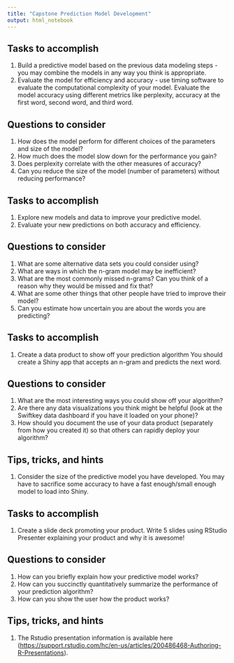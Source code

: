 ```yaml
---
title: "Capstone Prediction Model Development"
output: html_notebook
---
```


## Tasks to accomplish

1. Build a predictive model based on the previous data modeling steps - you may combine the models in any way you think is appropriate.
2. Evaluate the model for efficiency and accuracy - use timing software to evaluate the computational complexity of your model. Evaluate the model accuracy using different metrics like perplexity, accuracy at the first word, second word, and third word.

## Questions to consider

1. How does the model perform for different choices of the parameters and size of the model?
2. How much does the model slow down for the performance you gain?
3. Does perplexity correlate with the other measures of accuracy?
4. Can you reduce the size of the model (number of parameters) without reducing performance?

## Tasks to accomplish

1. Explore new models and data to improve your predictive model.
2. Evaluate your new predictions on both accuracy and efficiency.

## Questions to consider

1. What are some alternative data sets you could consider using?
2. What are ways in which the n-gram model may be inefficient?
3. What are the most commonly missed n-grams? Can you think of a reason why they would be missed and fix that?
4. What are some other things that other people have tried to improve their model?
5. Can you estimate how uncertain you are about the words you are predicting?

## Tasks to accomplish

1. Create a data product to show off your prediction algorithm You should create a Shiny app that accepts an n-gram and predicts the next word.

## Questions to consider

1. What are the most interesting ways you could show off your algorithm?
2. Are there any data visualizations you think might be helpful (look at the Swiftkey data dashboard if you have it loaded on your phone)?
3. How should you document the use of your data product (separately from how you created it) so that others can rapidly deploy your algorithm?

## Tips, tricks, and hints

1. Consider the size of the predictive model you have developed. You may have to sacrifice some accuracy to have a fast enough/small enough model to load into Shiny.


## Tasks to accomplish

1. Create a slide deck promoting your product. Write 5 slides using RStudio Presenter explaining your product and why it is awesome!

## Questions to consider

1. How can you briefly explain how your predictive model works?
2. How can you succinctly quantitatively summarize the performance of your prediction algorithm?
3. How can you show the user how the product works?

## Tips, tricks, and hints

1. The Rstudio presentation information is available here ([https://support.rstudio.com/hc/en-us/articles/200486468-Authoring-R-Presentations](https://support.rstudio.com/hc/en-us/articles/200486468-Authoring-R-Presentations)).